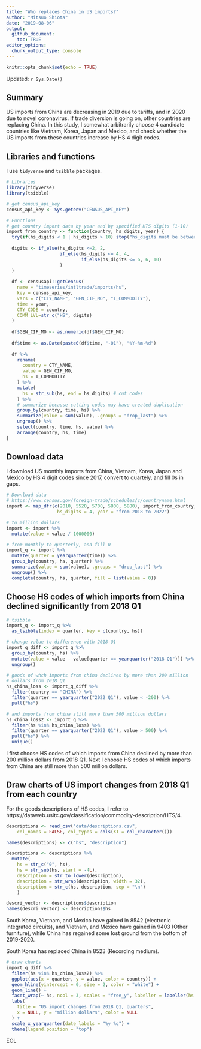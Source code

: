 ```yaml
---
title: "Who replaces China in US imports?"
author: "Mitsuo Shiota"
date: "2019-08-06"
output: 
  github_document:
    toc: TRUE
editor_options: 
  chunk_output_type: console
---
```


```r
knitr::opts_chunk$set(echo = TRUE)
```

Updated: `r Sys.Date()`

## Summary

US imports from China are decreasing in 2019 due to tariffs, and in 2020 due to novel coronavirus. If trade diversion is going on, other countries are replacing China. In this study, I somewhat arbitrarily choose 4 candidate countries like Vietnam, Korea, Japan and Mexico, and check whether the US imports from these countries increase by HS 4 digit codes.


## Libraries and functions

I use `tidyverse` and `tsibble` packages.

```r
# Libraries
library(tidyverse)
library(tsibble)

# get census_api_key
census_api_key <- Sys.getenv("CENSUS_API_KEY")

# Functions
# get country import data by year and by specified HTS digits (1-10)
import_from_country <- function(country, hs_digits, year) {
  try(if(hs_digits < 1 | hs_digits > 10) stop("hs_digits must be between 1 and 10"))
  
  digits <- if_else(hs_digits <=2, 2,
                    if_else(hs_digits <= 4, 4,
                            if_else(hs_digits <= 6, 6, 10)
                    )
  )
  
  df <- censusapi::getCensus(
    name = "timeseries/intltrade/imports/hs",
    key = census_api_key,
    vars = c("CTY_NAME", "GEN_CIF_MO", "I_COMMODITY"),
    time = year,
    CTY_CODE = country,
    COMM_LVL=str_c("HS", digits)
  )
  
  df$GEN_CIF_MO <- as.numeric(df$GEN_CIF_MO)
  
  df$time <- as.Date(paste0(df$time, "-01"), "%Y-%m-%d")
  
  df %>% 
    rename(
      country = CTY_NAME,
      value = GEN_CIF_MO,
      hs = I_COMMODITY
    ) %>% 
    mutate(
      hs = str_sub(hs, end = hs_digits) # cut codes
    ) %>% 
    # summarize because cutting codes may have created duplication
    group_by(country, time, hs) %>% 
    summarize(value = sum(value), .groups = "drop_last") %>% 
    ungroup() %>% 
    select(country, time, hs, value) %>% 
    arrange(country, hs, time)
}

```
## Download data

I download US monthly imports from China, Vietnam, Korea, Japan and Mexico by HS 4 digit codes since 2017, convert to quartely, and fill 0s in gaps.

```r
# Download data
# https://www.census.gov/foreign-trade/schedules/c/countryname.html
import <- map_dfr(c(2010, 5520, 5700, 5800, 5880), import_from_country,
                   hs_digits = 4, year = "from 2018 to 2022")

# to million dollars
import <- import %>% 
  mutate(value = value / 1000000)

# from monthly to quarterly, and fill 0
import_q <- import %>% 
  mutate(quarter = yearquarter(time)) %>% 
  group_by(country, hs, quarter) %>% 
  summarize(value = sum(value), .groups = "drop_last") %>% 
  ungroup() %>% 
  complete(country, hs, quarter, fill = list(value = 0))

```


## Choose HS codes of which imports from China declined significantly from 2018 Q1

```r
# tsibble
import_q <- import_q %>% 
  as_tsibble(index = quarter, key = c(country, hs))

# change value to difference with 2018 Q1
import_q_diff <- import_q %>% 
  group_by(country, hs) %>% 
  mutate(value = value - value[quarter == yearquarter("2018 Q1")]) %>% 
  ungroup()

# goods of whch imports from china declines by more than 200 million
# dollars from 2018 Q1
hs_china_loss <- import_q_diff %>% 
  filter(country == "CHINA") %>% 
  filter(quarter == yearquarter("2022 Q1"), value < -200) %>% 
  pull("hs")

# and imports from china still more than 500 million dollars
hs_china_loss2 <- import_q %>% 
  filter(hs %in% hs_china_loss) %>% 
  filter(quarter == yearquarter("2022 Q1"), value > 500) %>% 
  pull("hs") %>% 
  unique()

```

I first choose HS codes of which imports from China declined by more than 200 million dollars from 2018 Q1. Next I choose HS codes of which imports from China are still more than 500 million dollars.

## Draw charts of US import changes from 2018 Q1 from each country

For the goods descriptions of HS codes, I refer to https://dataweb.usitc.gov/classification/commodity-description/HTS/4.

```r
descriptions <- read_csv("data/descriptions.csv", 
    col_names = FALSE, col_types = cols(X1 = col_character()))

names(descriptions) <- c("hs", "description")

descriptions <- descriptions %>% 
  mutate(
    hs = str_c("0", hs),
    hs = str_sub(hs, start = -4L),
    description = str_to_lower(description),
    description = str_wrap(description, width = 32),
    description = str_c(hs, description, sep = "\n")
    )

descri_vector <- descriptions$description
names(descri_vector) <- descriptions$hs

```

South Korea, Vietnam, and Mexico have gained in 8542 (electronic integrated circuits), and Vietnam, and Mexico have gained in 9403 (Other furniture), while China has regained some lost ground from the bottom of 2019-2020.

South Korea has replaced China in 8523 (Recording medium).

```r
# draw charts
import_q_diff %>% 
  filter(hs %in% hs_china_loss2) %>% 
  ggplot(aes(x = quarter, y = value, color = country)) +
  geom_hline(yintercept = 0, size = 2, color = "white") +
  geom_line() +
  facet_wrap(~ hs, ncol = 3, scales = "free_y", labeller = labeller(hs = descri_vector)) +
  labs(
    title = "US import changes from 2018 Q1, quarters",
    x = NULL, y = "million dollars", color = NULL
  ) +
  scale_x_yearquarter(date_labels = "%y %q") +
  theme(legend.position = "top")

```

EOL